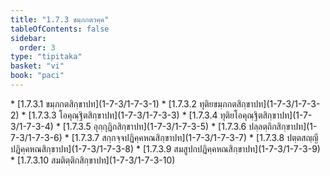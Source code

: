 ```yaml
---
title: "1.7.3 ขมฺภกตวคฺค"
tableOfContents: false
sidebar:
  order: 3
type: "tipitaka"
basket: "vi"
book: "paci"
---
```



<DynamicBreadcrumb />



<TableOfContents book="paci" section="1.7.3">
* [1.7.3.1 ขมฺภกตสิกฺขาปท](1-7-3/1-7-3-1)
* [1.7.3.2 ทุติยขมฺภกตสิกฺขาปท](1-7-3/1-7-3-2)
* [1.7.3.3 โอคุณฺฐิตสิกฺขาปท](1-7-3/1-7-3-3)
* [1.7.3.4 ทุติยโอคุณฺฐิตสิกฺขาปท](1-7-3/1-7-3-4)
* [1.7.3.5 อุกฺกุฏิกสิกฺขาปท](1-7-3/1-7-3-5)
* [1.7.3.6 ปลฺลตฺถิกสิกฺขาปท](1-7-3/1-7-3-6)
* [1.7.3.7 สกฺกจฺจปฏิคฺคหณสิกฺขาปท](1-7-3/1-7-3-7)
* [1.7.3.8 ปตฺตสญฺญีปฏิคฺคหณสิกฺขาปท](1-7-3/1-7-3-8)
* [1.7.3.9 สมสูปกปฏิคฺคหณสิกฺขาปท](1-7-3/1-7-3-9)
* [1.7.3.10 สมติตฺติกสิกฺขาปท](1-7-3/1-7-3-10)
</TableOfContents>